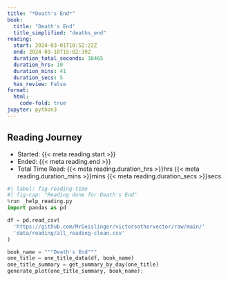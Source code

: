 ```yaml
---
title: "*Death's End*"
book:
  title: "Death's End"
  title_simplified: "deaths_end"
reading:
  start: 2024-03-01T10:52:22Z
  end: 2024-03-10T15:02:39Z
  duration_total_seconds: 38465
  duration_hrs: 10
  duration_mins: 41
  duration_secs: 5
  has_review: False
format:
  html:
    code-fold: true
jupyter: python3
---
```


## Reading Journey

* Started: {{< meta reading.start >}}
* Ended: {{< meta reading.end >}}
* Total Time Read: {{< meta reading.duration_hrs >}}hrs {{< meta reading.duration_mins >}}mins {{< meta reading.duration_secs >}}secs

```python
#| label: fig-reading-time
#| fig-cap: "Reading done for Death's End"
%run _help_reading.py
import pandas as pd

df = pd.read_csv(
  'https://github.com/MrGeislinger/victorsothervector/raw/main/'
  'data/reading/all_reading-clean.csv'
)

book_name = """Death's End"""
one_title = one_title_data(df, book_name)
one_title_summary = get_summary_by_day(one_title)
generate_plot(one_title_summary, book_name);
```

